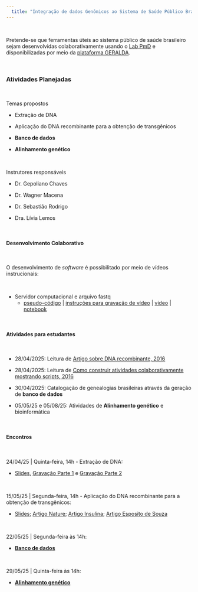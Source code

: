 ```yaml
---
  title: "Integração de dados Genômicos ao Sistema de Saúde Público Brasileiro (SUS)"
---
```


\

Pretende-se que ferramentas úteis ao sistema público de saúde brasileiro sejam desenvolvidas colaborativamente usando o [Lab PmD](lab-virtual.html) e disponibilizadas por meio da [plataforma GERALDA](https://geraldo-br.netlify.app/pmd).

\

### Atividades Planejadas

\

Temas propostos

* Extração de DNA

* Aplicação do DNA recombinante para a obtenção de transgênicos 

* **Banco de dados** 

* **Alinhamento genético**

\

Instrutores responsáveis

* Dr. Gepoliano Chaves

* Dr. Wagner Macena

* Dr. Sebastião Rodrigo

* Dra. Lívia Lemos


\


#### Desenvolvimento Colaborativo

\

O desenvolvimento de *software* é possibilitado por meio de vídeos instrucionais:

\

* Servidor computacional e arquivo fastq 
  + [pseudo-código](https://docs.google.com/document/d/1TBsntWO8cCpHQ9YkvlUwXkXHqAkoKPlVBxtltosAAPs/edit?tab=t.0#heading=h.sc3873h8qqnu) | [instruções para gravação de vídeo](https://docs.google.com/document/d/161PbOhDUD06T_ALjTlTGr_N2WFCFryxUf2OS1HtTWro/edit?usp=sharing) | [vídeo](https://drive.google.com/file/d/1FYhk2wx59oGGtiQwGLOjLbkj48nBlq9v/view?usp=sharing) | [notebook](https://bioinformatics-bridge-course.netlify.app/align-extract-counts#download-fastq-file)
  
\
  
#### Atividades para estudantes

\

* 28/04/2025: Leitura de [Artigo sobre DNA recombinante, 2016](https://drive.google.com/file/d/1F1fUyGFlYZkSJw10gLZdUVN5DwoLO29s/view?usp=sharing)

* 28/04/2025: Leitura de [Como construir atividades colaborativamente mostrando scripts, 2016](https://drive.google.com/file/d/1F1fUyGFlYZkSJw10gLZdUVN5DwoLO29s/view?usp=sharing)

* 30/04/2025: Catalogação de genealogias brasileiras através da geração de **banco de dados**

* 05/05/25 e 05/08/25: Atividades de **Alinhamento genético** e bioinformática

\

#### Encontros

\

24/04/25 | Quinta-feira, 14h - Extração de DNA: 


* [Slides](https://docs.google.com/presentation/d/1CDvot01DESUGmTz_N9yecDO7wTh2dm7u/edit?usp=sharing&ouid=118102085428546980704&rtpof=true&sd=true), [Gravação Parte 1](https://drive.google.com/file/d/1yRgUjFW8coLZmfc8rLnv7_xxY3PTrxvT/view?usp=sharing) e [Gravação Parte 2](https://drive.google.com/file/d/1m0-i0MOAqLjl18Iyx9wQClLGBm9REkLV/view?usp=sharing) 

\


15/05/25 | Segunda-feira, 14h - Aplicação do DNA recombinante para a obtenção de transgênicos: 


* [Slides](https://shorturl.at/UMKRs); [Artigo Nature](https://shorturl.at/GUAaN); [Artigo Insulina](https://shorturl.at/8b8zZ); [Artigo Esposito de Souza](https://shorturl.at/EWO9S) 

\


22/05/25 | Segunda-feira às 14h: 

* [**Banco de dados**](https://docs.google.com/presentation/d/1xQn8HpktC6X_vY-EUfFcSA8dia70pMxj/edit?usp=sharing&ouid=103625408686346070691&rtpof=true&sd=true)

\


29/05/25 | Quinta-feira às  14h: 


* [**Alinhamento genético**](https://bioinfo-ufsb-website.netlify.app/alinhamento_analise_sequencias)








